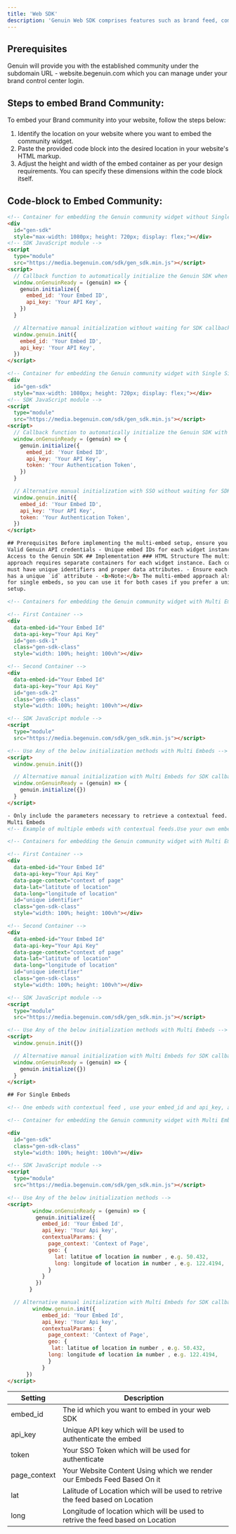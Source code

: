 ```yaml
---
title: 'Web SDK'
description: 'Genuin Web SDK comprises features such as brand feed, communities, and groups.'
---
```


## Prerequisites

Genuin will provide you with the established community under the subdomain URL - website.begenuin.com which you can manage under your brand control center login.

## Steps to embed Brand Community:

To embed your Brand community into your website, follow the steps below:

1. Identify the location on your website where you want to embed the community widget.
2. Paste the provided code block into the desired location in your website's HTML markup.
3. Adjust the height and width of the embed container as per your design requirements.
   You can specify these dimensions within the code block itself.

## Code-block to Embed Community:

<CodeGroup>

```html Embed Without SSO
<!-- Container for embedding the Genuin community widget without Single Sign-On (SSO) -->
<div
  id="gen-sdk"
  style="max-width: 1080px; height: 720px; display: flex;"></div>
<!-- SDK JavaScript module -->
<script
  type="module"
  src="https://media.begenuin.com/sdk/gen_sdk.min.js"></script>
<script>
  // Callback function to automatically initialize the Genuin SDK when ready
  window.onGenuinReady = (genuin) => {
    genuin.initialize({
      embed_id: 'Your Embed ID',
      api_key: 'Your API Key',
    })
  }

  // Alternative manual initialization without waiting for SDK callback
  window.genuin.init({
    embed_id: 'Your Embed ID',
    api_key: 'Your API Key',
  })
</script>
```

```html Embed With SSO
<!-- Container for embedding the Genuin community widget with Single Sign-On (SSO) -->
<div
  id="gen-sdk"
  style="max-width: 1080px; height: 720px; display: flex;"></div>
<!-- SDK JavaScript module -->
<script
  type="module"
  src="https://media.begenuin.com/sdk/gen_sdk.min.js"></script>
<script>
  // Callback function to automatically initialize the Genuin SDK with SSO when ready
  window.onGenuinReady = (genuin) => {
    genuin.initialize({
      embed_id: 'Your Embed ID',
      api_key: 'Your API Key',
      token: 'Your Authentication Token',
    })
  }

  // Alternative manual initialization with SSO without waiting for SDK callback
  window.genuin.init({
    embed_id: 'Your Embed ID',
    api_key: 'Your API Key',
    token: 'Your Authentication Token',
  })
</script>
```

```html Embed With Multi Embeds
## Prerequisites Before implementing the multi-embed setup, ensure you have: -
Valid Genuin API credentials - Unique embed IDs for each widget instance -
Access to the Genuin SDK ## Implementation ### HTML Structure The multi-embed
approach requires separate containers for each widget instance. Each container
must have unique identifiers and proper data attributes. - Ensure each container
has a unique `id` attribute - <b>Note:</b> The multi-embed approach also works
for single embeds, so you can use it for both cases if you prefer a unified
setup.

<!-- Containers for embedding the Genuin community widget with Multi Embeds -->

<!-- First Container -->
<div
  data-embed-id="Your Embed Id"
  data-api-key="Your Api Key"
  id="gen-sdk-1"
  class="gen-sdk-class"
  style="width: 100%; height: 100vh"></div>

<!-- Second Container -->
<div
  data-embed-id="Your Embed Id"
  data-api-key="Your Api Key"
  id="gen-sdk-2"
  class="gen-sdk-class"
  style="width: 100%; height: 100vh"></div>

<!-- SDK JavaScript module -->
<script
  type="module"
  src="https://media.begenuin.com/sdk/gen_sdk.min.js"></script>

<!-- Use Any of the below initialization methods with Multi Embeds -->
<script>
  window.genuin.init({})

  // Alternative manual initialization with Multi Embeds for SDK callback
  window.onGenuinReady = (genuin) => {
    genuin.initialize({})
  }
</script>
```

```html Embed With Contextual Feed
- Only include the parameters necessary to retrieve a contextual feed. ## For
Multi Embeds
<!-- Example of multiple embeds with contextual feeds.Use your own embed_id and api_key, and ensure each embed_id is unique. Be careful to assign a unique id to each HTML element, as shown below. -->

<!-- Containers for embedding the Genuin community widget with Multi Embeds Empowering Contextual Feeds -->

<!-- First Container -->
<div
  data-embed-id="Your Embed Id"
  data-api-key="Your Api Key"
  data-page-context="context of page"
  data-lat="latitute of location"
  data-long="longitude of location"
  id="unique identifier"
  class="gen-sdk-class"
  style="width: 100%; height: 100vh"></div>

<!-- Second Container -->
<div
  data-embed-id="Your Embed Id"
  data-api-key="Your Api Key"
  data-page-context="context of page"
  data-lat="latitute of location"
  data-long="longitude of location"
  id="unique identifier"
  class="gen-sdk-class"
  style="width: 100%; height: 100vh"></div>

<!-- SDK JavaScript module -->
<script
  type="module"
  src="https://media.begenuin.com/sdk/gen_sdk.min.js"></script>

<!-- Use Any of the below initialization methods with Multi Embeds -->
<script>
  window.genuin.init({})

  // Alternative manual initialization with Multi Embeds for SDK callback
  window.onGenuinReady = (genuin) => {
    genuin.initialize({})
  }
</script>

## For Single Embeds

<!-- One embeds with contextual feed , use your embed_id and api_key, and embed_id must be unique-->

<!-- Container for embedding the Genuin community widget with Multi Embeds Empowering Contextual Feeds -->

<div
  id="gen-sdk"
  class="gen-sdk-class"
  style="width: 100%; height: 100vh"></div>

<!-- SDK JavaScript module -->
<script
  type="module"
  src="https://media.begenuin.com/sdk/gen_sdk.min.js"></script>

<!-- Use Any of the below initialization methods -->
<script>
       	window.onGenuinReady = (genuin) => {
         genuin.initialize({
           embed_id: 'Your Embed Id',
           api_key: 'Your Api key',
           contextualParams: {
             page_context: 'Context of Page',
             geo: {
               lat: latitue of location in number , e.g. 50.432,
               long: longitude of location in number , e.g. 122.4194,
             }
           }
         })
       }

  // Alternative manual initialization with Multi Embeds for SDK callback
        window.genuin.init({
           embed_id: 'Your Embed Id',
           api_key: 'Your Api key',
           contextualParams: {
             page_context: 'Context of Page',
             geo: {
              lat: latitue of location in number , e.g. 50.432,
             long: longitude of location in number , e.g. 122.4194,
             }
           }
      })
</script>
```

</CodeGroup>

| **Setting**  | **Description**                                                                |
| ------------ | ------------------------------------------------------------------------------ |
| embed_id     | The id which you want to embed in your web SDK                                 |
| api_key      | Unique API key which will be used to authenticate the embed                    |
| token        | Your SSO Token which will be used for authenticate                             |
| page_context | Your Website Content Using which we render our Embeds Feed Based On it         |
| lat          | Lalitude of Location which will be used to retrive the feed based on Location  |
| long         | Longitude of location which will be used to retrive the feed based on Location |
